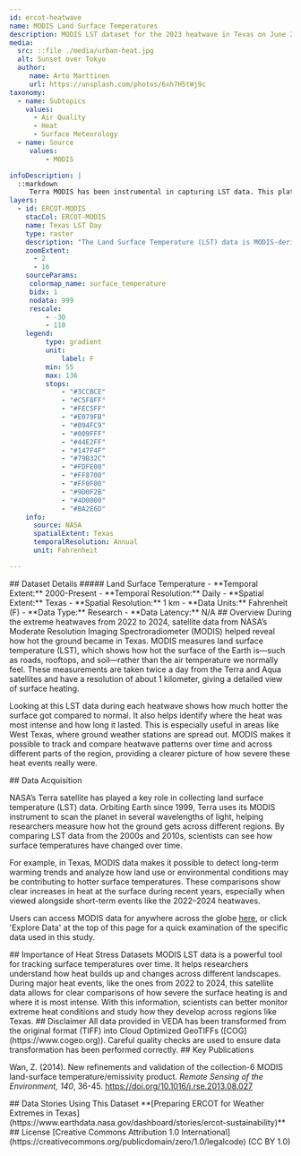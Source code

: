 ---
id: ercot-heatwave
name: MODIS Land Surface Temperatures
description: MODIS LST dataset for the 2023 heatwave in Texas on June 23, 2023.
media:
  src: ::file ./media/urban-heat.jpg
  alt: Sunset over Tokyo
  author:
     name: Arto Marttinen
     url: https://unsplash.com/photos/6xh7H5tWj9c
taxonomy:
  - name: Subtopics
    values:
      - Air Quality
      - Heat
      - Surface Meteorology
  - name: Source
     values:
         - MODIS

infoDescription: |
  ::markdown
     Terra MODIS has been instrumental in capturing LST data. This platform, orbiting Earth, scans our planet in multiple spectral bands, allowing for a detailed analysis of LST values. 
layers:
  - id: ERCOT-MODIS
    stacCol: ERCOT-MODIS
    name: Texas LST Day
    type: raster
    description: "The Land Surface Temperature (LST) data is MODIS-derived daily data, measured at 1 km spatial resolution."
    zoomExtent:
      - 2
      - 16
    sourceParams:
     colormap_name: surface_temperature    
     bidx: 1
     nodata: 999
     rescale:
         - -30
         - 110
    legend:
         type: gradient
         unit:
             label: F
         min: 55
         max: 136
         stops: 
             - "#3CCBCE"
             - "#C5F8FF"   
             - "#FEC5FF"   
             - "#E079FB"   
             - "#094FC9"   
             - "#009FFF"   
             - "#44E2FF"  
             - "#147F4F"   
             - "#79B32C"   
             - "#FDFE00"   
             - "#FF8700"   
             - "#FF0F00"   
             - "#9D0F2B"   
             - "#4D0000"   
             - "#BA2E6D" 
    info:
      source: NASA
      spatialExtent: Texas
      temporalResolution: Annual
      unit: Fahrenheit

---
<Block>
  <Prose>
  ## Dataset Details
  ##### Land Surface Temperature 
  - **Temporal Extent:** 2000-Present
  - **Temporal Resolution:** Daily
  - **Spatial Extent:** Texas
  - **Spatial Resolution:** 1 km
  - **Data Units:** Fahrenheit (F) 
  - **Data Type:** Research
  - **Data Latency:** N/A
  </Prose>
</Block>

<Block>
  <Prose> 
  ## Overview
  During the extreme heatwaves from 2022 to 2024, satellite data from NASA’s Moderate Resolution Imaging Spectroradiometer (MODIS) helped reveal how hot the ground became in Texas. MODIS measures land surface temperature (LST), which shows how hot the surface of the Earth is—such as roads, rooftops, and soil—rather than the air temperature we normally feel. These measurements are taken twice a day from the Terra and Aqua satellites and have a resolution of about 1 kilometer, giving a detailed view of surface heating.
 
  Looking at this LST data during each heatwave shows how much hotter the surface got compared to normal. It also helps identify where the heat was most intense and how long it lasted. This is especially useful in areas like West Texas, where ground weather stations are spread out. MODIS makes it possible to track and compare heatwave patterns over time and across different parts of the region, providing a clearer picture of how severe these heat events really were.
  </Prose>
</Block>

<Block>
  <Prose>
  ## Data Acquisition

  NASA’s Terra satellite has played a key role in collecting land surface temperature (LST) data. Orbiting Earth since 1999, Terra uses its MODIS instrument to scan the planet in several wavelengths of light, helping researchers measure how hot the ground gets across different regions. By comparing LST data from the 2000s and 2010s, scientists can see how surface temperatures have changed over time.

  For example, in Texas, MODIS data makes it possible to detect long-term warming trends and analyze how land use or environmental conditions may be contributing to hotter surface temperatures. These comparisons show clear increases in heat at the surface during recent years, especially when viewed alongside short-term events like the 2022–2024 heatwaves.

  Users can access MODIS data for anywhere across the globe [here](https://modis.gsfc.nasa.gov/data/), or click 'Explore Data' at the top of this page for a quick examination of the specific data used in this study.
  </Prose>
</Block>

<Block>
  <Prose>
  ## Importance of Heat Stress Datasets
  MODIS LST data is a powerful tool for tracking surface temperatures over time. It helps researchers understand how heat builds up and changes across different landscapes. During major heat events, like the ones from 2022 to 2024, this satellite data allows for clear comparisons of how severe the surface heating is and where it is most intense. With this information, scientists can better monitor extreme heat conditions and study how they develop across regions like Texas.
  </Prose>
</Block>

<Block>
  <Prose>
  ## Disclaimer
  All data provided in VEDA has been transformed from the original format (TIFF) into Cloud Optimized GeoTIFFs ([COG](https://www.cogeo.org)). Careful quality checks are used to ensure data transformation has been performed correctly.  
  </Prose>
</Block>

<Block>
  <Prose>
  ## Key Publications

  Wan, Z. (2014). New refinements and validation of the collection-6 MODIS land-surface temperature/emissivity product. *Remote Sensing of the Environment, 140*, 36-45. https://doi.org/10.1016/j.rse.2013.08.027

  </Prose>
</Block>

<Block>
  <Prose>
  ## Data Stories Using This Dataset
  **[Preparing ERCOT for Weather Extremes in Texas](https://www.earthdata.nasa.gov/dashboard/stories/ercot-sustainability)**
  </Prose>
</Block>

<Block>
  <Prose>
  ## License
  [Creative Commons Attribution 1.0 International](https://creativecommons.org/publicdomain/zero/1.0/legalcode) (CC BY 1.0)

  </Prose>
</Block>
